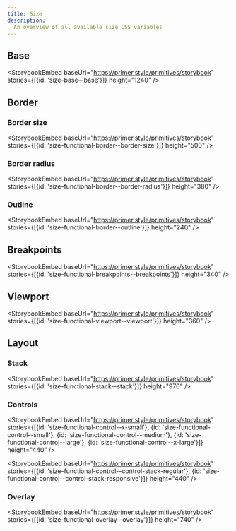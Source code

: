 ```yaml
---
title: Size
description:
  An overview of all available size CSS variables
---
```


## Base

<StorybookEmbed
  baseUrl="https://primer.style/primitives/storybook"
  stories={[{id: 'size-base--base'}]}
  height="1240"
/>

## Border

### Border size

<StorybookEmbed
  baseUrl="https://primer.style/primitives/storybook"
  stories={[{id: 'size-functional-border--border-size'}]}
  height="500"
/>

### Border radius

<StorybookEmbed
  baseUrl="https://primer.style/primitives/storybook"
  stories={[{id: 'size-functional-border--border-radius'}]}
  height="380"
/>

### Outline

<StorybookEmbed
  baseUrl="https://primer.style/primitives/storybook"
  stories={[{id: 'size-functional-border--outline'}]}
  height="240"
/>

## Breakpoints

<StorybookEmbed
  baseUrl="https://primer.style/primitives/storybook"
  stories={[{id: 'size-functional-breakpoints--breakpoints'}]}
  height="340"
/>

## Viewport

<StorybookEmbed
  baseUrl="https://primer.style/primitives/storybook"
  stories={[{id: 'size-functional-viewport--viewport'}]}
  height="360"
/>

## Layout

### Stack

<StorybookEmbed
  baseUrl="https://primer.style/primitives/storybook"
  stories={[{id: 'size-functional-stack--stack'}]}
  height="970"
/>

### Controls

<StorybookEmbed
  baseUrl="https://primer.style/primitives/storybook"
  stories={[{id: 'size-functional-control--x-small'}, {id: 'size-functional-control--small'}, {id: 'size-functional-control--medium'}, {id: 'size-functional-control--large'}, {id: 'size-functional-control--x-large'}]}
  height="440"
/>

<StorybookEmbed
  baseUrl="https://primer.style/primitives/storybook"
  stories={[{id: 'size-functional-control--control-stack-regular'}, {id: 'size-functional-control--control-stack-responsive'}]}
  height="440"
/>

### Overlay

<StorybookEmbed
  baseUrl="https://primer.style/primitives/storybook"
  stories={[{id: 'size-functional-overlay--overlay'}]}
  height="740"
/>
